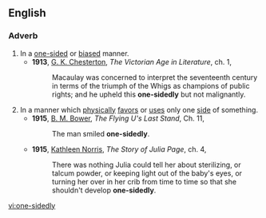 ==English==

===Adverb===
{{en-adv}}
# In a [[one-sided]] or [[biased]] manner.
#*'''1913''', [[w:Gilbert_Keith_Chesterton|G. K. Chesterton]], ''The Victorian Age in Literature'', ch. 1,
#*:Macaulay was concerned to interpret the seventeenth century in terms of the triumph of the Whigs as champions of public rights; and he upheld this '''one-sidedly''' but not malignantly.
# In a manner which [[physically]] [[favor]]s or [[use]]s only one [[side]] of something.
#*'''1915''', [[w:B._M._Bower|B. M. Bower]], ''The Flying U's Last Stand'', Ch. 11,
#*:The man smiled '''one-sidedly'''.
#*'''1915''', [[w:Kathleen_Norris|Kathleen Norris]], ''The Story of Julia Page'', ch. 4,
#*:There was nothing Julia could tell her about sterilizing, or talcum powder, or keeping light out of the baby's eyes, or turning her over in her crib from time to time so that she shouldn't develop '''one-sidedly'''.

[[vi:one-sidedly]]